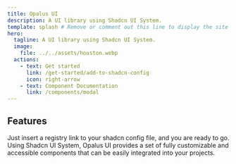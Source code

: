 ```yaml
---
title: Opalus UI
description: A UI library using Shadcn UI System.
template: splash # Remove or comment out this line to display the site sidebar on this page.
hero:
  tagline: A UI library using Shadcn UI System.
  image:
    file: ../../assets/houston.webp
  actions:
    - text: Get started
      link: /get-started/add-to-shadcn-config
      icon: right-arrow
    - text: Component Documentation
      link: /components/modal
---
```



## Features
<CardGrid stagger>
    <Card title="Easy to initialize" icon="add-document">
        Just insert a registry link to your shadcn config file, and you are ready to go.
    </Card>
    <Card title="Editable" icon="pencil">
        Using Shadcn UI System, Opalus UI provides a set of fully customizable and accessible components that can be
        easily integrated into your projects.
    </Card>
</CardGrid>

